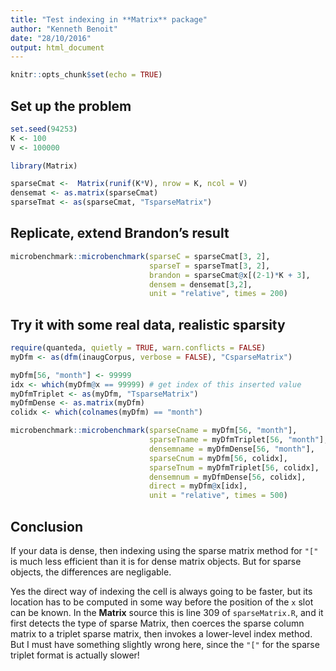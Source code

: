 ```yaml
---
title: "Test indexing in **Matrix** package"
author: "Kenneth Benoit"
date: "28/10/2016"
output: html_document
---
```


```r
knitr::opts_chunk$set(echo = TRUE)
```

## Set up the problem

```r
set.seed(94253)
K <- 100
V <- 100000

library(Matrix)

sparseCmat <-  Matrix(runif(K*V), nrow = K, ncol = V)
densemat <- as.matrix(sparseCmat)
sparseTmat <- as(sparseCmat, "TsparseMatrix")
```

## Replicate, extend Brandon's result

```r
microbenchmark::microbenchmark(sparseC = sparseCmat[3, 2], 
                               sparseT = sparseTmat[3, 2],
                               brandon = sparseCmat@x[(2-1)*K + 3], 
                               densem = densemat[3,2],
                               unit = "relative", times = 200)
```



## Try it with some real data, realistic sparsity

```r
require(quanteda, quietly = TRUE, warn.conflicts = FALSE)
myDfm <- as(dfm(inaugCorpus, verbose = FALSE), "CsparseMatrix")

myDfm[56, "month"] <- 99999
idx <- which(myDfm@x == 99999) # get index of this inserted value
myDfmTriplet <- as(myDfm, "TsparseMatrix")
myDfmDense <- as.matrix(myDfm)
colidx <- which(colnames(myDfm) == "month")

microbenchmark::microbenchmark(sparseCname = myDfm[56, "month"], 
                               sparseTname = myDfmTriplet[56, "month"],
                               densemname = myDfmDense[56, "month"],
                               sparseCnum = myDfm[56, colidx], 
                               sparseTnum = myDfmTriplet[56, colidx],
                               densemnum = myDfmDense[56, colidx],
                               direct = myDfm@x[idx], 
                               unit = "relative", times = 500)
```

## Conclusion

If your data is dense, then indexing using the sparse matrix method for `"["` is much less efficient than it is for dense matrix objects.  But for sparse objects, the differences are negligable.

Yes the direct way of indexing the cell is always going to be faster, but its location has to be computed in some way before the position of the `x` slot can be known.  In the **Matrix** source this is line 309 of `sparseMatrix.R`, and it first detects the type of sparse Matrix, then coerces the sparse column matrix to a triplet sparse matrix, then invokes a lower-level index method.  But I must have something slightly wrong here, since the `"["` for the sparse triplet format is actually slower!

